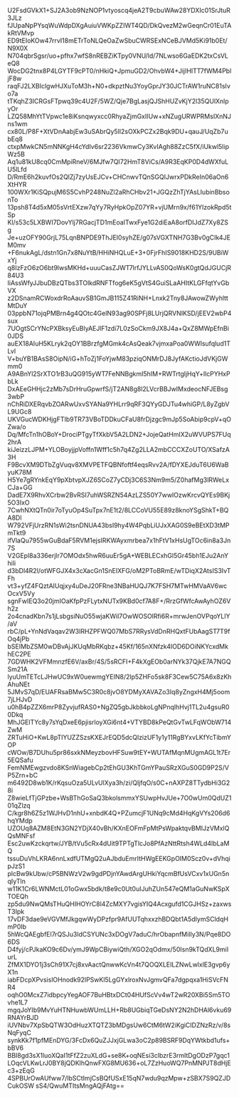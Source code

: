 U2FsdGVkX1+SJ2A3ob9NzNOP1vtyoscq4jeA2T9cbuWAw28YDXIc01SrJtuR3JLz
fJUpaNpPYsqWuWdpDXgAuiuVWKpZZIWT4QD/DkQvezM2wGeqnCr01EuTAkRtVMvp
ED9tEIoKOw47rrvI18mETrToNLQeOaZwSbuCWRSExNCeBJVMd5Ki91b0Et/N9X0X
N704qbrSgsr/uo+pfhx7wfS8nREBZiKTpy0VNU/ld/7NLwso6GaEDK2txCsVLeQ8
WocDG2tnx8P4LGYTF9cPT0/nHkiQ+JpmuGD2/OhvbW4+JijIHITT7fWM4PbljF8w
raqFJ2LXBIclgwHJXuToM3h+N0+dkpztNu3YoyGprJY30JCTrAW1ruNC81sIvo7a
tTKqhZ3ICRGsFTpwq39c4U2F/5WZ/Qje7BgLasjQJShHUZvKjY2l35QUlXnlpyOr
LZQ58MhYtTVpwc1e8iKsnqwyxcc0RhyaZjmGxIIUw+xNZugURWPRMsIXnNJns1wm
cx80L/P8F+XtVDnAabjEw3uSAbrQy5Il2sOXkPCZx2Bqk9DU+qauJ/UqZb7ubEq8
ctxpMwkCN5mNNKgH4cYdIv6sr2236VkmwCy3KvIAgh88ZzC5fX/iUkwl5lipWz5B
Aq1u81kU8cq0CmMpiRneV/6MJfw7QI72HmT8ViCs/A9R3EqKP0D4dWXfuLU5lLfd
D/RmE6h2kuvfOs2QlZj7zyUsEJCv+CHCnwvTQnSGQIJwrxPDkReIn06aOn6XtHYR
100WXr1KiSQpujM6S5CvhP248NuZl2aRhCHbv21+JGQzZhTjYAsLIubinBbsonTo
13psh8T4d5xM05sVrtEXzw7qYy7RyHpkOpZ07YR+vjUMrn9x/f61YlzokRpd5tSp
Kl/s53c5LXBWI7DovYlj7RGacjTD1mEoaITwxFye1G2diEaA8orfDIJdZ7Xy8ZSg
Je+uzOFY90GrjL75LqnBNPDE9ThJEI0syhZE/g07sVGXTNH7G3Bv0gCIk4JEM0mv
+F6nukAgL/dstn1Gn7x8NuYtB/HHiNHQLuE+3+0FjrFhIS9018KHD2S/9UBiWxYj
q8IzFzO6zO6bt9lwsMKHd+uuuCasZJWT7lrfJYLLvAS0QoWsK0gtQdJGUCjR84U3
IiAssWfyJJbuDBzQTbs3TOlkdRNFTfog6eK5gVtS4GuiSLaAHItKLGFfqtYvGbVX
z2DSnamRCWoxdrRoAauvSB1GmJB115Z41RiNH+Lnxk2Tny8JAwowZWyhlttMtDuY
03ppbN71ojqPMBrn4g4QOtc4GelN93ag90SPFj8LUrjQRVNIKSD/jEEV2wbP4sux
7UOgtSCrYNcPXBksyEuBlyAEJlF1zdi7L0zSoCkm9JX8J4a+QxZ8MWpEfnBi0JDS
auEX18AIuH5KLryk2qOY1BBrzfgMGmk4cAsQeak7vjmxaPoa0WWlsufqlud1TLvl
V+buYB1BAsS8OipN/iG+hToZj1FoYjwM83pziqONMrDJ8JyfAKctioJdVKjGWmm0
A9ABnYl2SrXTO1rB3uQG915yWT7FeNNBgkmI5hIM+RWTrtgljHqY+llcPYHxPbLk
DxAEeGHHjc2zMb7sDrHruGpwrfS/jT2AN8g8l2LVcrBBJwIMxdeocNFJEBsg3wbP
nChRiDXERqvbZOARwUxvSYANa9YHLrr9qRF3QYyGDJTu4whiGP/L8yZgbVL9UGc8
UKVGucWDKHjgFTIb9TR73VBoTDDkuCFaU8frDjzgc9mJp5SoAbip9cpV+qOZwa/o
Dq/MfcTn1hOBoY+DrociPTgyTfXkbV5A2LDN2+JojeQatHmIX2uWVUPS7FUq2hrA
kiJeizzLJPM+YLOBoyjjpVoffn1Wff1c5h7q4Zg2LLA2mbCCCXZoUTO/XSafzA3H
F9BcvXM9DTbZgVuqv8XMVPETFQBNfoftf4eqsRvv2A/fDYXEJduT6U6WaByuK78M
H5Ye7gRYnkEqY9pXbtvpXJZ6SCoZ7yCDj3C6S3Nm9m5/Z0hafMg3lRWeLxCJa+GG
DadE7X9RhvXCrbw2BvRSI7uhWSRZN54AzLZS50Y7wwIOzwKrcvQYEs9BKj5O3IxO
7CwhNXtQTn0ir7oTyuOp4SuTpx7nE1t2/8LCCoVU55E89z8knoYSgShkT+BQA8Dl
W792VFjUrzRN1sWi2tsnDNUA43bsI9hy4W4PqbLiUJxXAG0S9eBEtXD3tMPmTkt9
ifVlaQu7955wGuBdaF5RVM1ejsIRKWAyxmrbea7x1hFtV1xHsUgTOc6in8a3Jn7S
V2GEpl8a336erjlr7OMOdx5hwR6uuEr5gA+WEBLECxhGl5Gr45bh1EJu2AnYhili
d3bDl4R2l/otWFGJX4x3cXacGn1SnEIXFG/oM2PToBRmE/wTDiqX2AtsIS3IvTFh
vt3+yfZ4FQztAIUqjxy4uDeJ20FRne3NBaHUQJ7K7FSH7MTwHMVaAV6wcOcxV5Vy
sgnFwIEQ3o20jmIOaKfpPzFLytxNUTx9KBd0cf7A8F+/RrzGfWfcAwAyhOZ6Vh2z
2o4cnadKbn7s1jLsbgsiNuO55wjaKWil7OwWOSOlRfi6R+mrwJenOVPqoYLlY/aV
rbC/pL+YnNdVaqav2W3lRHZPFWQ07MbS7RRysVdDnRHQxtFUbAagST7T9fOq4jPb
bSEIMbZSM0wDBvAjJKUqMbRKqbz+45Kf/165nXNfzk4IOD6DOiNKYcxdMkhEC2PE
7GDWHK2VFMmnzfE6V/axBr/4S/5sRCFI+F4kXgEOb0arNYk37QjkE7A7NGQSm21A
lyuUmTETcLJHwUC9xW0uewmgYEIN8/2lp5ZHFo5sk8F3Cew5C75A6x8zKhAhuNEt
5JMvS7qD/EUAFRsaBMw5C3R0c8jvO8YDMyXAVAZo3Iq8yZngxH4Mj5oom7jLHJvD
u0hB4pZZX6mrP8ZyvjufRAS0+NgZQ5gbJkbbkoLgNPnqlhHvj1TL2u4gsuR00Dkq
MhJGElTYc8y7sYqDxeE6pjisrloyXGi6nt4+VTYBD8kPeQtGvTwLFqWObW714ZwM
ZRTuHiO+KwL8pTIYUZZSzsKXEJrEQD5dcQlzizUF1y1y11RgBYxvLKfYcTibmYOP
cWOw/B7DUhu5pr86sxkNMeyzbovHFSuw9tEY+WUTAfMqnMUgmAGL1t7Er5EQSafu
FemNMEwgzvdo8KSnWiagebCp2tEhGU3KhTGmYPauSRzXGuS0GD9P2S/VP5Zrn+bC
m6492D8wb1K/rKqsuOza5ULvUlXya3h/zi/QljfqO/s0C+nAXPZ8TTydbHi3G28i
Z8wieLfTjGPzbe+WsBThGoSaQ3bkolsmmxYSUwpHvJUe+7O0wUm0QdUZ101qZlzq
C/kgr8h6Z5z1WJHvD1nhU+xnbdK4Q+PZumcjF1UNq9cMd4HqKgVYs206d6hqYMdp
UZOUq8AZM8EtN3GN2YDjX40vBh/KXnEOFmFpMtPsWpaktqvBMIJzVMxlQQsMNFsf
Esc2uwKzckqrtw/JYB/tVu5cRx4dUit9TPTgTlcJo8PfAzNttRtsh4WLd4IbLaMQ
tssuDuVhLKRA6nnLxdfUTMgQ2uAJbduEmrItHWgEEKGpOIM0Scz0v+dVhqipJzS1
plcBw9kUbw/cP5BNWzV2w9gdPDjnYAwdArgUHkiYqcmBfUsVCxv1xUGn5nqIyTln
w11K1Cr6LWNMctL01oGwx5bdk/t8e9c0Ut0uIJuhZUn547eQM1aGuNwKSpXTOEQh
zp5du9NwQMsTHuQHIHOYrC8l4ZcMXY7vgisYIQ4Acxgufd1CGJHSz+zaxwsT3Ipk
17vDF3dae9eVGVMfJkgqwWyDPzfpr9AfUUTqhxxzhBDQbt1A5dIymSCldqHmP0Ib
5hWcQAEgbfEl7rQSJu3ldCSYUNc3xDOgV7aduC/hrObapnfMilIy3N/Pqe8DO6DS
D4fyj/cPJkaKO9c6Dv/ymJ9WpCBiywiQth/XGO2qOdmx/50Isn9kTQdXL9miIurL
ZfMX1DYO1j3sCh91X7cj8xvAactQnwwKcVn4t7QOQXLEILZNwLwlxlE3gvp6yX1n
iabFDcpXPvsislOHnodk92lPSwKl5LgGYxlroxNvJgmvQFa7dgpqxa1HiSVcFNR4
oqhO0McxZ7idbpcyYegAOF7BuHBtxDCt04HUfScVv4wT2wR20XBi5Sm5TOvhe1L7
mgqJoYIb9MvYuHTNHuwbWUmLLH+Rb8UGbiqTGeDsNY2N2hDHAl6vku69RNAYrBJD
iUVNbv7XpSbQTW3OdHuzXTQTZ3bMDgsUw6CtM6tW2iKgiCIDZNzRz/v/8sNqFyqC
synkKk7f1pfMEnDYG/3FcDx6QuZJJxjGLwa3oC2p89BSRF9DqYWtkbd1ufs+bBV6
BBI8gd3sX1luoXQaI1tFfZ2zuXLdG+se8K+oqNEsi3clbzrE3rmltDgODzP7gqc1
LOqcVLKwLrJ0BY8jQDKlhQnwFXG8MU636+oL7ZzHuoWQ7PnMNPJT8dHjEc3+zEqG
4SPBUrOwAUfww7/lbSCtImjCsBQfUSxE15qN7wdu9qzMpw+zSBX7S9QZJDCukOSW
sS4/QwuMTItsMngAQjFAtg==
